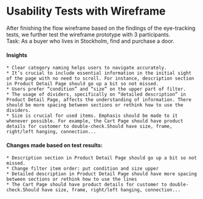 # Usability Tests with Wireframe

After finishing the flow wireframe based on the findings of the eye-tracking tests, we further test the wireframe prototype with 3 participants.  
Task: As a buyer who lives in Stockholm, find and purchase a door.

#### Insights
    * Clear category naming helps users to navigate accurately. 
    * It’s crucial to include essential information in the initial sight of the page with no need to scroll. For instance, description section in Product Detail Page should go up a bit so not missed.
    * Users prefer “condition” and “size” on the upper part of filter.
    * The usage of dividers, specifically on “detailed description” in Product Detail Page, affects the understanding of information. There  should be more spacing between sections or rethink how to use the dividers.
    * Size is crucial for used items. Emphasis should be made to it whenever possible. For example, the Cart Page should have product details for customer to double-check.Should have size, frame, right/left hanging, connection...

#### Changes made based on test results:
    * Description section in Product Detail Page should go up a bit so not missed.
    * Change filter item order: put condition and size upper
    * Detailed description in Product Detail Page should have more spacing between sections or rethink how to use the lines
    * The Cart Page should have product details for customer to double-check.Should have size, frame, right/left hanging, connection...


